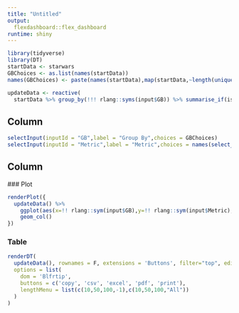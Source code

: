 ```yaml
---
title: "Untitled"
output: 
  flexdashboard::flex_dashboard
runtime: shiny
---
```

  
  
  
  
``` r
library(tidyverse)
library(DT)
startData <- starwars
GBChoices <- as.list(names(startData))
names(GBChoices) <- paste(names(startData),map(startData,~length(unique(.x))))

updateData <- reactive(
  startData %>% group_by(!!! rlang::syms(input$GB)) %>% summarise_if(is.numeric,sum,na.rm=T))
```

Column {.sidebar}
------------------------------------------------------------------
```r
selectInput(inputId = "GB",label = "Group By",choices = GBChoices)
selectInput(inputId = "Metric",label = "Metric",choices = names(select_if(startData,is.numeric)))
```

Column 
------------------------------------------------------------------
  
  ### Plot
```r
renderPlot({
  updateData() %>% 
    ggplot(aes(x=!! rlang::sym(input$GB),y=!! rlang::sym(input$Metric),fill=!! rlang::sym(input$GB))) +
    geom_col()
})

```


### Table 
```r
renderDT(
  updateData(), rownames = F, extensions = 'Buttons', filter="top", editable=T,
  options = list(
    dom = 'Blfrtip',
    buttons = c('copy', 'csv', 'excel', 'pdf', 'print'),
    lengthMenu = list(c(10,50,100,-1),c(10,50,100,"All"))
  )
)
```